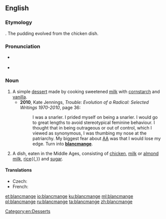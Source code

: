 ==English==
{{wikipedia}}

===Etymology===
{{etyl|fro|en}} {{m|fro|[[blanc]] [[mangier]]||white food}}. The pudding evolved from the chicken dish.

===Pronunciation===
* {{a|UK}} {{IPA|/bləˈmɒn(d)ʒ/|lang=en}}
* {{a|US}} {{IPA|/bləˈmɑn(d)ʒ/|lang=en}}

===Noun===
{{en-noun}}

# A simple [[dessert]] made by cooking sweetened [[milk]] with [[cornstarch]] and [[vanilla]].
#* '''2010''', Kate Jennings, ''Trouble: Evolution of a Radical: Selected Writings 1970-2010'', page 36:
#*: I was a snarler. I prided myself on being a snarler. I would go to great lengths to avoid stereotypical feminine behaviour. I thought that in being outrageous or out of control, which I viewed as synonymous, I was thumbing my nose at the patriarchy. My biggest fear about [[AA]] was that I would lose my edge. Turn into '''[[blancmange]]'''.
# {{lb|en|historical}} A dish, eaten in the Middle Ages, consisting of [[chicken]], [[milk]] or [[almond milk]], [[rice]]{{,}} and [[sugar]].

====Translations====
{{trans-top|dessert}}
* Czech: {{t+|cs|pudink|m}}
* French: {{t+|fr|blanc-manger|m}}
{{trans-mid}}
{{trans-bottom}}

[[Category:en:Desserts]]

[[et:blancmange]]
[[io:blancmange]]
[[ku:blancmange]]
[[ml:blancmange]]
[[pl:blancmange]]
[[ru:blancmange]]
[[ta:blancmange]]
[[zh:blancmange]]